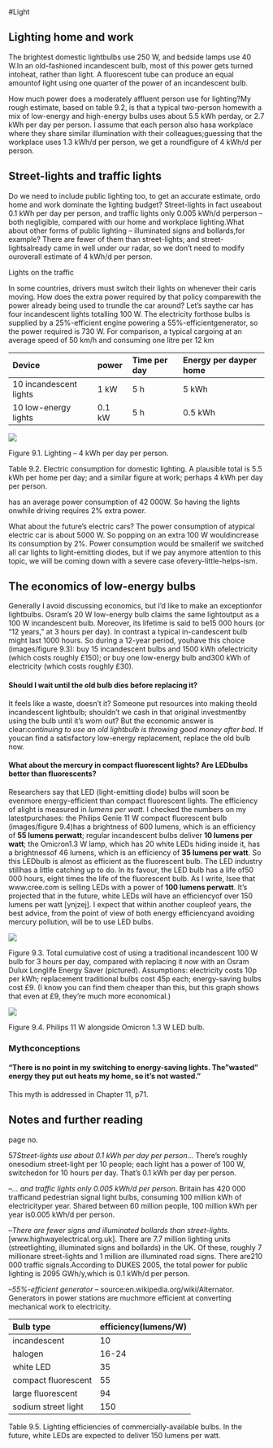 #Light

Lighting home and work
----------------------

The brightest domestic lightbulbs use 250 W, and bedside lamps use 40
W.In an old-fashioned incandescent bulb, most of this power gets turned
intoheat, rather than light. A fluorescent tube can produce an equal
amountof light using one quarter of the power of an incandescent bulb.

How much power does a moderately affluent person use for lighting?My
rough estimate, based on table 9.2, is that a typical two-person
homewith a mix of low-energy and high-energy bulbs uses about 5.5 kWh
perday, or 2.7 kWh per day per person. I assume that each person also
hasa workplace where they share similar illumination with their
colleagues;guessing that the workplace uses 1.3 kWh/d per person, we get
a roundfigure of 4 kWh/d per person.

Street-lights and traffic lights
--------------------------------

Do we need to include public lighting too, to get an accurate estimate,
ordo home and work dominate the lighting budget? Street-lights in fact
useabout 0.1 kWh per day per person, and traffic lights only 0.005 kWh/d
perperson – both negligible, compared with our home and workplace
lighting.What about other forms of public lighting – illuminated signs
and bollards,for example? There are fewer of them than street-lights;
and street-lightsalready came in well under our radar, so we don't need
to modify ouroverall estimate of 4 kWh/d per person.

Lights on the traffic

In some countries, drivers must switch their lights on whenever their
caris moving. How does the extra power required by that policy
comparewith the power already being used to trundle the car around?
Let's saythe car has four incandescent lights totalling 100 W. The
electricity forthose bulbs is supplied by a 25%-efficient engine
powering a 55%-efficientgenerator, so the power required is 730 W. For
comparison, a typical cargoing at an average speed of 50 km/h and
consuming one litre per 12 km

  Device                   power    Time per day   Energy per dayper home
  ------------------------ -------- -------------- ------------------------
  10 incandescent lights   1 kW     5 h            5 kWh
  10 low-energy lights     0.1 kW   5 h            0.5 kWh

![](images/figure67.png)

Figure 9.1. Lighting – 4 kWh per day per person.

Table 9.2. Electric consumption for domestic lighting. A plausible total
is 5.5 kWh per home per day; and a similar figure at work; perhaps 4 kWh
per day per person.

has an average power consumption of 42 000W. So having the lights
onwhile driving requires 2% extra power.

What about the future's electric cars? The power consumption of atypical
electric car is about 5000 W. So popping on an extra 100 W wouldincrease
its consumption by 2%. Power consumption would be smallerif we switched
all car lights to light-emitting diodes, but if we pay anymore attention
to this topic, we will be coming down with a severe case
ofevery-little-helps-ism.

The economics of low-energy bulbs
---------------------------------

Generally I avoid discussing economics, but I'd like to make an
exceptionfor lightbulbs. Osram's 20 W low-energy bulb claims the same
lightoutput as a 100 W incandescent bulb. Moreover, its lifetime is said
to be15 000 hours (or "12 years," at 3 hours per day). In contrast a
typical in-candescent bulb might last 1000 hours. So during a 12-year
period, youhave this choice (images/figure 9.3): buy 15 incandescent bulbs and
1500 kWh ofelectricity (which costs roughly £150); or buy one low-energy
bulb and300 kWh of electricity (which costs roughly £30).

#### Should I wait until the old bulb dies before replacing it?

It feels like a waste, doesn't it? Someone put resources into making
theold incandescent lightbulb; shouldn't we cash in that original
investmentby using the bulb until it's worn out? But the economic answer
is clear:*continuing to use an old lightbulb is throwing good money
after bad*. If youcan find a satisfactory low-energy replacement,
replace the old bulb now.

#### What about the mercury in compact fluorescent lights? Are LEDbulbs better than fluorescents?

Researchers say that LED (light-emitting diode) bulbs will soon be
evenmore energy-efficient than compact fluorescent lights. The
efficiency of alight is measured in *lumens per watt*. I checked the
numbers on my latestpurchases: the Philips Genie 11 W compact
fluorescent bulb (images/figure 9.4)has a brightness of 600 lumens, which is an
efficiency of **55 lumens perwatt**; regular incandescent bulbs deliver
**10 lumens per watt**; the Omicron1.3 W lamp, which has 20 white LEDs
hiding inside it, has a brightnessof 46 lumens, which is an efficiency
of **35 lumens per watt**. So this LEDbulb is almost as efficient as the
fluorescent bulb. The LED industry stillhas a little catching up to do.
In its favour, the LED bulb has a life of50 000 hours, eight times the
life of the fluorescent bulb. As I write, Isee that www.cree.com is
selling LEDs with a power of **100 lumens perwatt**. It's projected that
in the future, white LEDs will have an efficiencyof over 150 lumens per
watt [ynjzej]. I expect that within another coupleof years, the best
advice, from the point of view of both energy efficiencyand avoiding
mercury pollution, will be to use LED bulbs.

![](images/figure68.png)

Figure 9.3. Total cumulative cost of using a traditional incandescent
100 W bulb for 3 hours per day, compared with replacing it *now* with an
Osram Dulux Longlife Energy Saver (pictured). Assumptions: electricity
costs 10p per kWh; replacement traditional bulbs cost 45p each;
energy-saving bulbs cost £9. (I know you can find them cheaper than
this, but this graph shows that even at £9, they're much more
economical.)

![](images/figure69.png)

Figure 9.4. Philips 11 W alongside Omicron 1.3 W LED bulb.

### Mythconceptions

#### "There is no point in my switching to energy-saving lights. The"wasted" energy they put out heats my home, so it's not wasted."

This myth is addressed in Chapter 11, p71.

Notes and further reading
-------------------------

page no.

57*Street-lights use about 0.1 kWh per day per person...* There's
roughly onesodium street-light per 10 people; each light has a power of
100 W, switchedon for 10 hours per day. That's 0.1 kWh per day per
person.

–*... and traffic lights only 0.005 kWh/d per person*. Britain has 420
000 trafficand pedestrian signal light bulbs, consuming 100 million kWh
of electricityper year. Shared between 60 million people, 100 million
kWh per year is0.005 kWh/d per person.

–*There are fewer signs and illuminated bollards than
street-lights*.[www.highwayelectrical.org.uk]. There are 7.7 million
lighting units (streetlighting, illuminated signs and bollards) in the
UK. Of these, roughly 7 millionare street-lights and 1 million are
illuminated road signs. There are210 000 traffic signals.According to
DUKES 2005, the total power for public lighting is 2095 GWh/y,which is
0.1 kWh/d per person.

–*55%-efficient generator* – source:en.wikipedia.org/wiki/Alternator.
Generators in power stations are muchmore efficient at converting
mechanical work to electricity.

  Bulb type             efficiency(lumens/W)
  --------------------- ----------------------
  incandescent          10
  halogen               16-24
  white LED             35
  compact fluorescent   55
  large fluorescent     94
  sodium street light   150

Table 9.5. Lighting efficiencies of commercially-available bulbs. In the
future, white LEDs are expected to deliver 150 lumens per watt.
